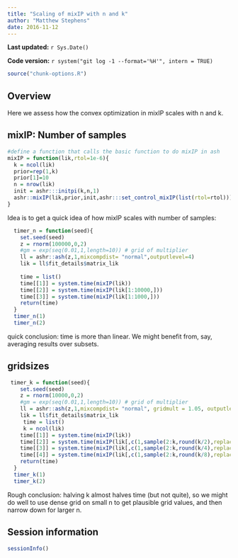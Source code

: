 ```yaml
---
title: "Scaling of mixIP with n and k"
author: "Matthew Stephens"
date: 2016-11-12
---
```


**Last updated:** `r Sys.Date()`

**Code version:** `r system("git log -1 --format='%H'", intern = TRUE)`

```r
source("chunk-options.R")
```


## Overview

Here we assess how the convex optimization in mixIP scales
with n and k.


## mixIP: Number of samples

```r
#define a function that calls the basic function to do mixIP in ash
mixIP = function(lik,rtol=1e-6){
  k = ncol(lik)
  prior=rep(1,k)
  prior[1]=10
  n = nrow(lik)
  init = ashr:::initpi(k,n,1)
  ashr::mixIP(lik,prior,init,ashr:::set_control_mixIP(list(rtol=rtol)))
}
```

Idea is to get a quick idea of how mixIP scales with number of samples:
```r
  timer_n = function(seed){
    set.seed(seed)
    z = rnorm(100000,0,2)
    #gm = exp(seq(0.01,1,length=10)) # grid of multiplier
    ll = ashr::ash(z,1,mixcompdist= "normal",outputlevel=4)
    lik = ll$fit_details$matrix_lik
    
    time = list()
    time[[1]] = system.time(mixIP(lik))
    time[[2]] = system.time(mixIP(lik[1:10000,]))
    time[[3]] = system.time(mixIP(lik[1:1000,]))
    return(time)
  }
  timer_n(1)
  timer_n(2)

```

quick conclusion: time is more than linear. We might benefit from,
say, averaging results over subsets.

## gridsizes

```r
 timer_k = function(seed){
    set.seed(seed)
    z = rnorm(10000,0,2)
    #gm = exp(seq(0.01,1,length=10)) # grid of multiplier
    ll = ashr::ash(z,1,mixcompdist= "normal", gridmult = 1.05, outputlevel=4)
    lik = ll$fit_details$matrix_lik
     time = list()
     k = ncol(lik)
    time[[1]] = system.time(mixIP(lik))
    time[[2]] = system.time(mixIP(lik[,c(1,sample(2:k,round(k/2),replace=F))]))
    time[[3]] = system.time(mixIP(lik[,c(1,sample(2:k,round(k/4),replace=F))]))
    time[[4]] = system.time(mixIP(lik[,c(1,sample(2:k,round(k/8),replace=F))]))
    return(time)
  }
  timer_k(1)
  timer_k(2)
```

Rough conclusion: halving k almost halves time (but not quite), so we might do well to use dense grid on small n to get plausible
grid values, and then narrow down for larger n.


## Session information

```r
sessionInfo()
```


